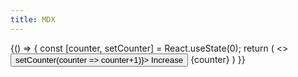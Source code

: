 ```yaml
---
title: MDX
---
```


<Playground>
  {() => {
    const [counter, setCounter] = React.useState(0);
    return (
      <>
        <Button onClick={() => setCounter(counter => counter+1)}>
          Increase
        </Button>
        <span style={{ marginLeft : 20 }}>{counter}</span>
      </>
    )
  }}
</Playground>